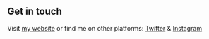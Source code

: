 ## Get in touch

Visit [my website](http://churchmediaacademy.com/) or find me on other platforms: [Twitter](https://www.twitter.com/mediapriestngr) & [Instagram](https://www.instagram.com/mediapriestngr/)
